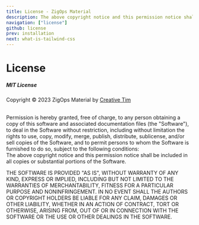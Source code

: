 ```yaml
---
title: License - ZigOps Material
description: The above copyright notice and this permission notice shall be included in all copies or substantial portions of the Software when using ZigOps Material.
navigation: ["license"]
github: license
prev: installation
next: what-is-tailwind-css
---
```


# License

##### MIT License

Copyright © 2023 ZigOps Material by [Creative Tim](https://www.creative-tim.com?ref=zigops-material)

<br />
Permission is hereby granted, free of charge, to any person obtaining a copy of this
software and associated documentation files (the "Software"), to deal in the Software
without restriction, including without limitation the rights to use, copy, modify,
merge, publish, distribute, sublicense, and/or sell copies of the Software, and to
permit persons to whom the Software is furnished to do so, subject to the following
conditions:
<br />
The above copyright notice and this permission notice shall be included in all copies
or substantial portions of the Software.
<br />

THE SOFTWARE IS PROVIDED "AS IS", WITHOUT WARRANTY OF ANY KIND, EXPRESS OR IMPLIED, INCLUDING BUT NOT LIMITED TO THE WARRANTIES OF MERCHANTABILITY, FITNESS FOR A PARTICULAR PURPOSE AND NONINFRINGEMENT. IN NO EVENT SHALL THE AUTHORS OR COPYRIGHT HOLDERS BE LIABLE FOR ANY CLAIM, DAMAGES OR OTHER LIABILITY, WHETHER IN AN ACTION OF CONTRACT, TORT OR OTHERWISE, ARISING FROM, OUT OF OR IN CONNECTION WITH THE SOFTWARE OR THE USE OR OTHER DEALINGS IN THE SOFTWARE.

